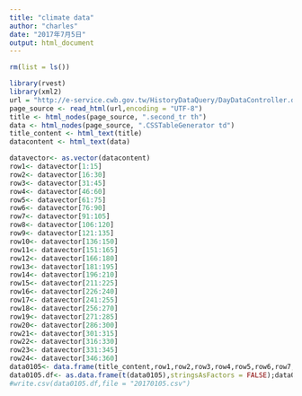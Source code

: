 ```yaml
---
title: "climate data"
author: "charles"
date: "2017年7月5日"
output: html_document
---
```


```r
rm(list = ls())
```


```r
library(rvest)
library(xml2)
url = "http://e-service.cwb.gov.tw/HistoryDataQuery/DayDataController.do?command=viewMain&station=C0AC60&stname=%25E4%25B8%2589%25E5%25B3%25BD&datepicker=2017-01-05"
page_source <- read_html(url,encoding = "UTF-8")
title <- html_nodes(page_source, ".second_tr th")
data <- html_nodes(page_source, ".CSSTableGenerator td")
title_content <- html_text(title)
datacontent <- html_text(data)
```



```r
datavector<- as.vector(datacontent)
row1<- datavector[1:15]
row2<- datavector[16:30]
row3<- datavector[31:45]
row4<- datavector[46:60]
row5<- datavector[61:75]
row6<- datavector[76:90]
row7<- datavector[91:105]
row8<- datavector[106:120]
row9<- datavector[121:135]
row10<- datavector[136:150]
row11<- datavector[151:165]
row12<- datavector[166:180]
row13<- datavector[181:195]
row14<- datavector[196:210]
row15<- datavector[211:225]
row16<- datavector[226:240]
row17<- datavector[241:255]
row18<- datavector[256:270]
row19<- datavector[271:285]
row20<- datavector[286:300]
row21<- datavector[301:315]
row22<- datavector[316:330]
row23<- datavector[331:345]
row24<- datavector[346:360]
data0105<- data.frame(title_content,row1,row2,row3,row4,row5,row6,row7,row8,row9,row10,row11,row12,row13,row14,row15,row16,row17,row18,row19,row20,row21,row22,row23,row24);data0105
data0105.df<- as.data.frame(t(data0105),stringsAsFactors = FALSE);data0105.df
#write.csv(data0105.df,file = "20170105.csv")
```
